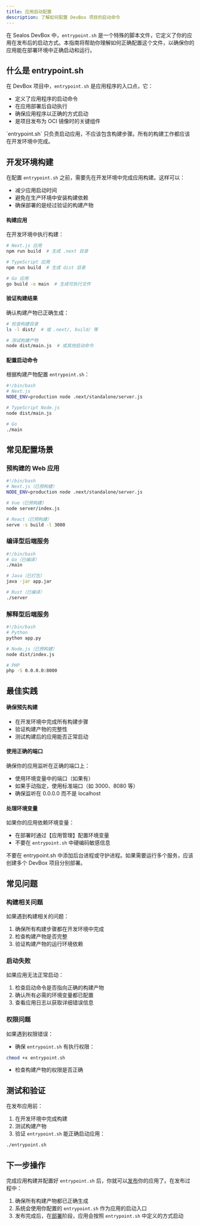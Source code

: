 ```yaml
---
title: 应用启动配置
description: 了解如何配置 DevBox 项目的启动命令
---
```


在 Sealos DevBox 中，`entrypoint.sh` 是一个特殊的脚本文件，它定义了你的应用在发布后的启动方式。本指南将帮助你理解如何正确配置这个文件，以确保你的应用能在部署环境中正确启动和运行。

## 什么是 entrypoint.sh

在 DevBox 项目中，`entrypoint.sh` 是应用程序的入口点，它：

- 定义了应用程序的启动命令
- 在应用部署后自动执行
- 确保应用程序以正确的方式启动
- 是项目发布为 OCI 镜像时的关键组件

<Callout type="warn">
`entrypoint.sh` 只负责启动应用，不应该包含构建步骤。所有的构建工作都应该在开发环境中完成。
</Callout>

## 开发环境构建

在配置 `entrypoint.sh` 之前，需要先在开发环境中完成应用构建。这样可以：
- 减少应用启动时间
- 避免在生产环境中安装构建依赖
- 确保部署的是经过验证的构建产物

<div className='fd-steps [&_h4]:fd-step'>

<h4>构建应用</h4>

在开发环境中执行构建：

```bash
# Next.js 应用
npm run build  # 生成 .next 目录

# TypeScript 应用
npm run build  # 生成 dist 目录

# Go 应用
go build -o main  # 生成可执行文件
```

<h4>验证构建结果</h4>

确认构建产物已正确生成：
```bash
# 检查构建目录
ls -l dist/  # 或 .next/, build/ 等

# 测试构建产物
node dist/main.js  # 或其他启动命令
```

<h4>配置启动命令</h4>

根据构建产物配置 `entrypoint.sh`：

```bash title="entrypoint.sh"
#!/bin/bash
# Next.js
NODE_ENV=production node .next/standalone/server.js

# TypeScript Node.js
node dist/main.js

# Go
./main
```

</div>

## 常见配置场景

### 预构建的 Web 应用

```bash title="entrypoint.sh"
#!/bin/bash
# Next.js（已预构建）
NODE_ENV=production node .next/standalone/server.js

# Vue（已预构建）
node server/index.js

# React（已预构建）
serve -s build -l 3000
```

### 编译型后端服务

```bash title="entrypoint.sh"
#!/bin/bash
# Go（已编译）
./main

# Java（已打包）
java -jar app.jar

# Rust（已编译）
./server
```

### 解释型后端服务

```bash title="entrypoint.sh"
#!/bin/bash
# Python
python app.py

# Node.js（已预构建）
node dist/index.js

# PHP
php -S 0.0.0.0:8000
```

## 最佳实践

<div className='fd-steps [&_h4]:fd-step'>

<h4>确保预先构建</h4>

- 在开发环境中完成所有构建步骤
- 验证构建产物的完整性
- 测试构建后的应用能否正常启动

<h4>使用正确的端口</h4>

确保你的应用监听在正确的端口上：
- 使用环境变量中的端口（如果有）
- 如果手动指定，使用标准端口（如 3000、8080 等）
- 确保监听在 0.0.0.0 而不是 localhost

<h4>处理环境变量</h4>

如果你的应用依赖环境变量：
- 在部署时通过【应用管理】配置环境变量
- 不要在 `entrypoint.sh` 中硬编码敏感信息

</div>

<Callout type="warn">
不要在 entrypoint.sh 中添加后台进程或守护进程。如果需要运行多个服务，应该创建多个 DevBox 项目分别部署。
</Callout>

## 常见问题

### 构建相关问题

如果遇到构建相关的问题：
1. 确保所有构建步骤都在开发环境中完成
2. 检查构建产物是否完整
3. 验证构建产物的运行环境依赖

### 启动失败

如果应用无法正常启动：
1. 检查启动命令是否指向正确的构建产物
2. 确认所有必需的环境变量都已配置
3. 查看应用日志以获取详细错误信息

### 权限问题

如果遇到权限错误：
- 确保 `entrypoint.sh` 有执行权限：
```bash
chmod +x entrypoint.sh
```
- 检查构建产物的权限是否正确

## 测试和验证

在发布应用前：
1. 在开发环境中完成构建
2. 测试构建产物
3. 验证 `entrypoint.sh` 能正确启动应用：
```bash
./entrypoint.sh
```

## 下一步操作

完成应用构建并配置好 `entrypoint.sh` 后，你就可以[发布](./release)你的应用了。在发布过程中：

1. 确保所有构建产物都已正确生成
2. 系统会使用你配置的 `entrypoint.sh` 作为应用的启动入口
3. 发布完成后，在[部署](./deploy)阶段，应用会按照 `entrypoint.sh` 中定义的方式启动